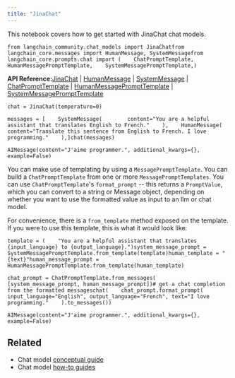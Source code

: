 ```yaml
---
title: "JinaChat"
---
```


This notebook covers how to get started with JinaChat chat models.

```
from langchain_community.chat_models import JinaChatfrom langchain_core.messages import HumanMessage, SystemMessagefrom langchain_core.prompts.chat import (    ChatPromptTemplate,    HumanMessagePromptTemplate,    SystemMessagePromptTemplate,)
```

**API Reference:**[JinaChat](https://python.langchain.com/api_reference/community/chat_models/langchain_community.chat_models.jinachat.JinaChat.html) | [HumanMessage](https://python.langchain.com/api_reference/core/messages/langchain_core.messages.human.HumanMessage.html) | [SystemMessage](https://python.langchain.com/api_reference/core/messages/langchain_core.messages.system.SystemMessage.html) | [ChatPromptTemplate](https://python.langchain.com/api_reference/core/prompts/langchain_core.prompts.chat.ChatPromptTemplate.html) | [HumanMessagePromptTemplate](https://python.langchain.com/api_reference/core/prompts/langchain_core.prompts.chat.HumanMessagePromptTemplate.html) | [SystemMessagePromptTemplate](https://python.langchain.com/api_reference/core/prompts/langchain_core.prompts.chat.SystemMessagePromptTemplate.html)

```
chat = JinaChat(temperature=0)
```

```
messages = [    SystemMessage(        content="You are a helpful assistant that translates English to French."    ),    HumanMessage(        content="Translate this sentence from English to French. I love programming."    ),]chat(messages)
```

```
AIMessage(content="J'aime programmer.", additional_kwargs={}, example=False)
```

You can make use of templating by using a `MessagePromptTemplate`. You can build a `ChatPromptTemplate` from one or more `MessagePromptTemplates`. You can use `ChatPromptTemplate`'s `format_prompt` -- this returns a `PromptValue`, which you can convert to a string or Message object, depending on whether you want to use the formatted value as input to an llm or chat model.

For convenience, there is a `from_template` method exposed on the template. If you were to use this template, this is what it would look like:

```
template = (    "You are a helpful assistant that translates {input_language} to {output_language}.")system_message_prompt = SystemMessagePromptTemplate.from_template(template)human_template = "{text}"human_message_prompt = HumanMessagePromptTemplate.from_template(human_template)
```

```
chat_prompt = ChatPromptTemplate.from_messages(    [system_message_prompt, human_message_prompt])# get a chat completion from the formatted messageschat(    chat_prompt.format_prompt(        input_language="English", output_language="French", text="I love programming."    ).to_messages())
```

```
AIMessage(content="J'aime programmer.", additional_kwargs={}, example=False)
```

## Related

* Chat model [conceptual guide](/oss/concepts/chat_models)
* Chat model [how-to guides](/oss/how_to/#chat-models)
